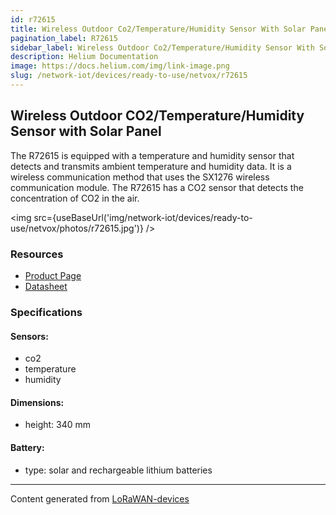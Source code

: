 ```yaml
---
id: r72615
title: Wireless Outdoor Co2/Temperature/Humidity Sensor With Solar Panel
pagination_label: R72615
sidebar_label: Wireless Outdoor Co2/Temperature/Humidity Sensor With Solar Panel
description: Helium Documentation
image: https://docs.helium.com/img/link-image.png
slug: /network-iot/devices/ready-to-use/netvox/r72615
---
```



<LegacyContentBanner />

## Wireless Outdoor CO2/Temperature/Humidity Sensor with Solar Panel

The R72615 is equipped with a temperature and humidity sensor that detects and transmits ambient
temperature and humidity data. It is a wireless communication method that uses the SX1276 wireless
communication module. The R72615 has a CO2 sensor that detects the concentration of CO2 in the air.

<img src={useBaseUrl('img/network-iot/devices/ready-to-use/netvox/photos/r72615.jpg')} />

### Resources

- [Product Page](http://www.netvox.com.tw/product.asp?pro=R72615)
- [Datasheet](http://www.netvox.com.tw/um/R72615/R72615datasheet.pdf)

### Specifications

#### Sensors:

- co2
- temperature
- humidity

#### Dimensions:

- height: 340 mm

#### Battery:

- type: solar and rechargeable lithium batteries

---

Content generated from [LoRaWAN-devices](https://github.com/TheThingsNetwork/lorawan-devices)
